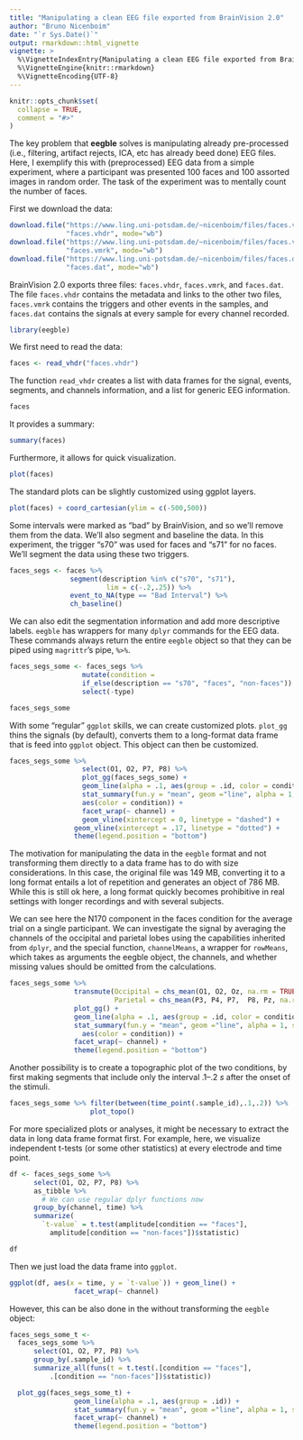 ```yaml
---
title: "Manipulating a clean EEG file exported from BrainVision 2.0"
author: "Bruno Nicenboim"
date: "`r Sys.Date()`"
output: rmarkdown::html_vignette
vignette: >
  %\VignetteIndexEntry{Manipulating a clean EEG file exported from BrainVision 2.0}
  %\VignetteEngine{knitr::rmarkdown}
  %\VignetteEncoding{UTF-8}
---
```


```r
knitr::opts_chunk$set(
  collapse = TRUE,
  comment = "#>"
)
```

The key problem that **eegble** solves is manipulating already pre-processed (i.e.,
filtering, artifact rejects, ICA, etc has already beed done) EEG files. Here, I
exemplify this with (preprocessed) EEG data from a simple experiment, where a
participant was presented 100 faces and 100 assorted images in random order. The
task of the experiment was to mentally count the number of faces.

First we download the data:

```r
download.file("https://www.ling.uni-potsdam.de/~nicenboim/files/faces.vhdr", 
              "faces.vhdr", mode="wb")
download.file("https://www.ling.uni-potsdam.de/~nicenboim/files/faces.vmrk", 
              "faces.vmrk", mode="wb")
download.file("https://www.ling.uni-potsdam.de/~nicenboim/files/faces.dat", 
              "faces.dat", mode="wb")
```

BrainVision 2.0 exports three files: `faces.vhdr`, `faces.vmrk`, and
`faces.dat`. The file `faces.vhdr` contains the metadata and links to the other
two files, `faces.vmrk` contains the triggers and other events in the samples,
and `faces.dat` contains the signals at every sample for every channel recorded.


```r
library(eegble)
```

We first need to read the data:

```r
faces <- read_vhdr("faces.vhdr")
```

The function `read_vhdr` creates a list with data frames for the signal, events,
segments, and channels information, and a list for generic EEG information.

```r
faces
```

It provides a summary:

```r
summary(faces)
```

Furthermore, it allows for quick visualization.

```r
plot(faces)
```

The standard plots  can be slightly customized using ggplot layers.


```r
plot(faces) + coord_cartesian(ylim = c(-500,500))
```


Some intervals were marked as "bad" by BrainVision, and so we'll remove them
from the data. We'll also segment and baseline the data. In this experiment, the
trigger "s70" was used for faces and "s71" for no faces. We'll segment the data
using these two triggers.


```r
faces_segs <- faces %>% 
               segment(description %in% c("s70", "s71"), 
                        lim = c(-.2,.25)) %>%
               event_to_NA(type == "Bad Interval") %>% 
               ch_baseline()
```


We can also edit the segmentation information and add more descriptive labels.
`eegble` has wrappers for many `dplyr` commands for the EEG data.  These commands always return the entire `eegble` object so that they can be piped using `magrittr`'s pipe, `%>%`.

```r
faces_segs_some <- faces_segs %>%  
                  mutate(condition =
                  if_else(description == "s70", "faces", "non-faces")) %>% 
                  select(-type)

faces_segs_some
```

With some "regular" `ggplot` skills, we can create customized plots. `plot_gg`
thins the signals (by default), converts them to a long-format data frame that is
feed into `ggplot` object. This object can then be customized. 

```r
faces_segs_some %>% 
                  select(O1, O2, P7, P8) %>% 
                  plot_gg(faces_segs_some) + 
                  geom_line(alpha = .1, aes(group = .id, color = condition)) + 
                  stat_summary(fun.y = "mean", geom ="line", alpha = 1, size = 1.5, 
                  aes(color = condition)) +
                  facet_wrap(~ channel) + 
                  geom_vline(xintercept = 0, linetype = "dashed") + 
                geom_vline(xintercept = .17, linetype = "dotted") + 
                theme(legend.position = "bottom") 
```

The motivation for manipulating the data in the `eegble` format and not transforming
them directly to a data frame has to do with size considerations. In this case,
the original file was 149 MB, converting it to a long format entails a lot of
repetition and generates an object of 786 MB. While this is still ok here, a long format quickly becomes prohibitive in real settings with longer recordings and with
several subjects.

We can see here the N170 component in the faces condition for the average trial
on a single participant. We can investigate the signal by averaging the channels
of the occipital and parietal lobes using the capabilities inherited from `dplyr`, and the special function, `channelMeans`, a wrapper for `rowMeans`, which takes as arguments the eegble object, the channels, and whether missing values should be omitted from the calculations.

<!-- `dplyr` together with `pmap_dbl` from `purrr`. (Here `pmap_dbl` is taking three column and doing the rowwise mean of them taking into account NAs, the first example `pmap_dbl(list(O1,  O2,  Oz), mean , na.rm = TRUE)` would be equivalent to `(O1 + O2 + Oz)/3` if we were sure there are no `NA`s). -->

<!--
Occipital = pmap_dbl(list(O1,  O2,  Oz), mean, na.rm = TRUE), 
                          Parietal = pmap_dbl(list(P3, P4, P7, P8, Pz), 
                                                              mean, na.rm = TRUE)
                                                              -->
                                                              
```r
faces_segs_some %>%  
                transmute(Occipital = chs_mean(O1, O2, Oz, na.rm = TRUE),
                          Parietal = chs_mean(P3, P4, P7,  P8, Pz, na.rm = TRUE)) %>% 
                plot_gg() + 
                geom_line(alpha = .1, aes(group = .id, color = condition)) +
                stat_summary(fun.y = "mean", geom ="line", alpha = 1, size = 1, 
                  aes(color = condition)) +
                facet_wrap(~ channel) + 
                theme(legend.position = "bottom") 

```


Another possibility is to create a topographic plot of the two conditions, by
first making segments that include only the interval .1--.2 *s* after the onset
of the stimuli.

```r
faces_segs_some %>% filter(between(time_point(.sample_id),.1,.2)) %>%
                    plot_topo()

```



For more specialized plots or analyses, it might be necessary to extract the data  in long data
frame format first. For example, here, we visualize independent t-tests (or some
other statistics) at every electrode and time point. 

```r
df <- faces_segs_some %>% 
      select(O1, O2, P7, P8) %>%
      as_tibble %>%
        # We can use regular dplyr functions now
      group_by(channel, time) %>% 
      summarize(
        `t-value` = t.test(amplitude[condition == "faces"],
          amplitude[condition == "non-faces"])$statistic)

df
```

Then we just load the data frame into `ggplot`.

```r
ggplot(df, aes(x = time, y = `t-value`)) + geom_line() +
                facet_wrap(~ channel) 
```

However, this can be also done in the without transforming the `eegble` object:

```r
faces_segs_some_t <- 
  faces_segs_some %>% 
      select(O1, O2, P7, P8) %>%
      group_by(.sample_id) %>% 
      summarize_all(funs(t = t.test(.[condition == "faces"],
          .[condition == "non-faces"])$statistic))

  plot_gg(faces_segs_some_t) + 
                geom_line(alpha = .1, aes(group = .id)) +
                stat_summary(fun.y = "mean", geom ="line", alpha = 1, size = 1) +
                facet_wrap(~ channel) + 
                theme(legend.position = "bottom") 

```

<!-- https://github.com/hrbrmstr/ggalt/blob/master/R/geom_lollipop.r -->

